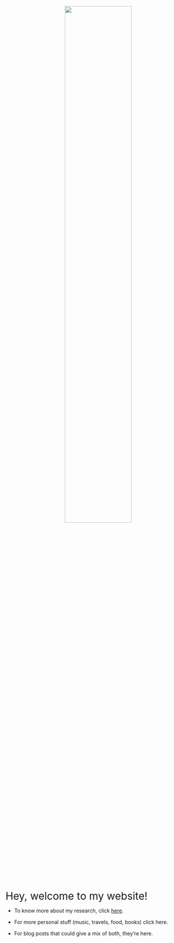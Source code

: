 <br>

<center>
![](images/me.png){width=60%}
</center>

<br>
<br>

<span style="font-size:2em;">Hey, welcome to my website!</span>

* To know more about my research, click [here](research.html).

* For more personal stuff (music, travels, food, books) click here.

* For blog posts that could give a mix of both, they're here.

<br>

